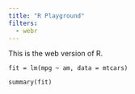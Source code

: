 ```yaml
---
title: "R Playground"
filters:
  - webr
---
```


This is the web version of R. 

```webr-r
fit = lm(mpg ~ am, data = mtcars)

summary(fit)
```
